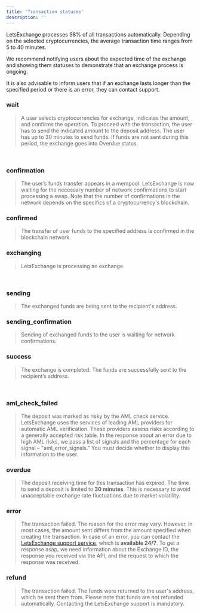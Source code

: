 ```yaml
---
title: 'Transaction statuses'
description: ''
---
```


LetsExchange processes 98% of all transactions automatically. Depending on the selected cryptocurrencies, the average transaction time ranges from 5 to 40 minutes.


We recommend notifying users about the expected time of the exchange and showing them statuses to demonstrate that an exchange process is ongoing.


It is also advisable to inform users that if an exchange lasts longer than the specified period or there is an error, they can contact support.


### <Icon icon="bookmark" iconType="regular" color="#0ea5e9" size={20} /> wait
> A user selects cryptocurrencies for exchange, indicates the amount, and confirms the operation. To proceed with the transaction, the user has to send the indicated amount to the deposit address.
<Note>The user has up to 30 minutes to send funds. If funds are not sent during this period, the exchange goes into Overdue status.</Note>
<br />

### <Icon icon="bookmark" iconType="regular" color="#d1ae42" size={20} /> confirmation
> The user’s funds transfer appears in a mempool. LetsExchange is now waiting for the necessary number of network confirmations to start processing a swap.
<Note>Note that the number of confirmations in the network depends on the specifics of a cryptocurrency's blockchain.</Note>

### <Icon icon="bookmark" iconType="regular" color="#d1ae42" size={20} /> confirmed
> The transfer of user funds to the specified address is confirmed in the blockchain network.

### <Icon icon="bookmark" iconType="regular" color="#d1ae42" size={20} /> exchanging
> LetsExchange is processing an exchange.
<br />

### <Icon icon="bookmark" iconType="regular" color="#55d799" size={20} /> sending
> The exchanged funds are being sent to the recipient's address.

### <Icon icon="bookmark" iconType="regular" color="#55d799" size={20} /> sending_confirmation
> Sending of exchanged funds to the user is waiting for network confirmations.

### <Icon icon="bookmark" iconType="regular" color="#55d799" size={20} /> success
> The exchange is completed. The funds are successfully sent to the recipient’s address.
<br />

### <Icon icon="bookmark" iconType="regular" color="#ea5e5e" size={20} /> aml_check_failed
> The deposit was marked as risky by the AML check service.
LetsExchange uses the services of leading AML providers for automatic AML verification. These providers assess risks according to a generally accepted risk table.
In the response about an error due to high AML risks, we pass a list of signals and the percentage for each signal – "aml_error_signals."
You must decide whether to display this information to the user.

### <Icon icon="bookmark" iconType="regular" color="#ea5e5e" size={20} /> overdue
> The deposit receiving time for this transaction has expired.
<Note>The time to send a deposit is limited to **30 minutes**. This is necessary to avoid unacceptable exchange rate fluctuations due to market volatility.</Note>


### <Icon icon="bookmark" iconType="regular" color="#ea5e5e" size={20} /> error
> The transaction failed. The reason for the error may vary. However, in most cases, the amount sent differs from the amount specified when creating the transaction.
In case of an error, you can contact the [LetsExchange support service](https://letsexchange.io/contact), which is **available 24/7**.
To get a response asap, we need information about the Exchange ID, the response you received via the API, and the request to which the response was received.


### <Icon icon="bookmark" iconType="regular" color="#ea5e5e" size={20} /> refund
> The transaction failed. The funds were returned to the user's address, which he sent them from.
<Note>Please note that funds are not refunded automatically. Contacting the LetsExchange support is mandatory.</Note>

